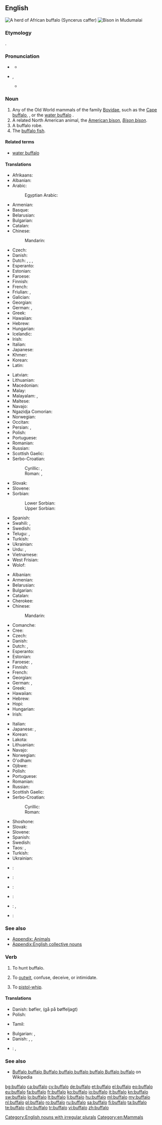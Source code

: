 {{also|Buffalo}}
==English==
{{slim-wikipedia|lang=en}}

[[Image:African Buffalo.jpg|thumb|A herd of African buffalo (''Syncerus caffer'')]]
[[File:Bison in Mudumalai.jpg|thumb|Bison in Mudumalai]]

===Etymology===
{{etyl|pt|en}} {{term|búfalo||buffalo|lang=pt}}.

===Pronunciation===
* {{a|RP}} {{IPA|/ˈbʌf.əl.əʊ/}}
** {{audio|en-uk-Buffalo.ogg|Audio (UK)}}
* {{a|US}} {{enPR|bŭf'ə-lō}}, {{IPA|/ˈbʌf.ə.loʊ/}}
** {{audio|en-us-buffalo.ogg|Audio (US)}}

===Noun===
{{en-noun|buffaloes|buffalos|buffalo}}

# Any of the Old World mammals of the family [[Bovidae]], such as the [[Cape buffalo]], {{taxlink|Syncerus caffer|species|noshow=1}}, or the [[water buffalo]] {{taxlink|Buabalus bubalis|species|noshow=1}}.
# A related North American animal, the [[American bison]], ''[[Bison bison]]''.
# A buffalo robe.
# The [[buffalo fish]].

====Related terms====
* [[water buffalo]]

====Translations====
{{trans-top|Old World mammals}}
* Afrikaans: {{t|af|buffel}}
* Albanian: {{t+|sq|buall|m}}
* Arabic: {{t|ar|جاموسة|f|tr=jaamuusa|sc=Arab}}
*: Egyptian Arabic: {{t|arz|جاموسة|f|tr=gamuusa|sc=Arab}}
* Armenian: {{t|hy|գոմեշ|tr=gomeš|sc=Armn}}
* Basque: {{t+|eu|bufalo}}
* Belarusian: {{t|be|буйвал|m|tr=bújval|sc=Cyrl}}
* Bulgarian: {{t+|bg|бивол|m|tr=bívol|sc=Cyrl}}
* Catalan: {{t+|ca|búfal|m}}
* Chinese:
*: Mandarin: {{t+|cmn|水牛|tr=shuǐniú|sc=Hani}}
* Czech: {{t|cs|buvol|m}}
* Danish: {{t|da|bøffel|c}}
* Dutch: {{t+|nl|buffel|m}}, {{qualifier|Syncerus caffer}} {{t+|nl|kafferbuffel|m}}, {{qualifier|Bubalus bubalis}} {{t+|nl|karbouw|m}}, {{qualifier|Bubalus bubalis}} {{t+|nl|waterbuffel|m}}
* Esperanto: {{t|eo|bubalo}}
* Estonian: {{t|et|pühvel}}
* Faroese: {{t|fo|búffil}}
* Finnish: {{t+|fi|puhveli}}
* French: {{t+|fr|buffle|m}}
* Friulian: {{t|fur|bufal|m}}, {{t|fur|bo salvadi|m}}
* Galician: {{t|gl|búfalo|m}}
* Georgian: {{t|ka|კამეჩი|tr=kameči}}
* German: {{t+|de|Büffel|m}}, {{t+|de|Wisent|n}}
* Greek: {{t+|el|βουβάλι|n|tr=vuváli|sc=Grek}}
* Hawaiian: {{t|haw|pāpulō}}
* Hebrew: {{t|he|באפלו|m|tr=bufalo|sc=Hebr}}
* Hungarian: {{t+|hu|bivaly}}
* Icelandic: {{t|is|buffall}}
* Irish: {{t|ga|buabhall|m}}
* Italian: {{t+|it|bufalo|m}}
* Japanese: {{t|ja|野牛|tr=やぎゅう, yagyū|sc=Jpan}}
* Khmer: {{t+|km|ក្របី|tr=krɑbəy|sc=Khmr}}
* Korean: {{t|ko|물소|tr=mulso|sc=Kore}}
* Latin: {{t|la|būbalus|m}}
{{trans-mid}}
* Latvian: {{t|lv|bifelis}}
* Lithuanian: {{t+|lt|buivolas}}
* Macedonian: {{t|mk|бивол|m|tr=bívol|sc=Cyrl}}
* Malay: {{t|ms|kerbau}}
* Malayalam: {{t+|ml|പോത്ത്|m|tr=pOththu|sc=Mlym}}, {{t+|ml|എരുമ|f|tr=eruma|sc=Mlym}}
* Maltese: {{t|mt|buflu|m}}
* Navajo: {{t|nv|tábąąh ayání}}
* Ngazidja Comorian: {{t|zdj|nyatri|c9|c10}}
* Norwegian: {{t+|no|bøffel|m}}
* Occitan: {{t|oc|bufre|m}}
* Persian: {{t+|fa|گاومیش|sc=fa-Arab}}, {{t+|fa|بوفالو|tr=bufaalo|sc=fa-Arab}}
* Polish: {{t+|pl|bawół|m}}
* Portuguese: {{t+|pt|búfalo|m}}
* Romanian: {{t+|ro|bivol|m}}
* Russian: {{t+|ru|буйвол|m|tr=bújvol|sc=Cyrl}}
* Scottish Gaelic: {{t|gd|buabhall|m}}
* Serbo-Croatian:
*: Cyrillic: {{t|sh|биво|m|sc=Cyrl}}, {{t|sh|бивол|m|sc=Cyrl}}
*: Roman: {{t|sh|bivo|m}}, {{t|sh|bivol|m}}
* Slovak: {{t|sk|byvol|m}}
* Slovene: {{t+|sl|bivol|m-?}}
* Sorbian:
*: Lower Sorbian: {{t|dsb|buwoł|m}}
*: Upper Sorbian: {{t|hsb|buwoł|m}}
* Spanish: {{t|es|búfalo|m}}
* Swahili: {{t+|sw|mbogo}}, {{t+|sw|nyati}}
* Swedish: {{t|sv|buffel|c}}
* Telugu: {{t+|te|గేదె|tr=gaede|sc=Telu}}, {{t+|te|బర్రె|tr=barre|sc=Telu}}
* Turkish: {{t|tr|kara sığır}}
* Ukrainian: {{t|uk|буйвол|m|tr=bújvol|sc=Cyrl}}
* Urdu: {{t|ur|بھینسا|m|sc=ur-Arab}}, {{t|ur|بھینس|f|sc=ur-Arab}}
* Vietnamese: {{t|vi|trâu rừng              }}
* West Frisian: {{t|fy|buffel|m}}
* Wolof: {{t|wo|nagu àll|alt=nagu àll wi}}
{{trans-bottom}}

{{trans-top|North American bison}}
* Albanian: {{t+|sq|bizon|m}}
* Armenian: {{t|hy|բիզոն|tr=bizon|sc=Armn}}
* Belarusian: {{t|be|бізон|m|tr=bizón|sc=Cyrl}}
* Bulgarian: {{t|bg|бизон|m|tr=bizón|sc=Cyrl}}
* Catalan: {{t+|ca|bisó|m}}
* Cherokee: {{t|chr|ᏴᏑ|tr=yvsu|sc=Cher}}
* Chinese:
*: Mandarin: {{t+|cmn|野牛|tr=yěniú|sc=Hani}}
* Comanche: {{t|com|kuutsuu}}
* Cree: {{t|cr|ᐸᔉᐙᐎᒧᐢᑐᐢ|tr=paskwaawimostos|sc=Cans}}
* Czech: {{t|cs|bizon|m}}
* Danish: {{t|da|bison|c}}
* Dutch: {{t+|nl|bizon|m}}, {{qualifier|inaccurate translation of buffalo meaning bison}} {{t+|nl|buffel|m}}
* Esperanto: {{t|eo|bizono}}
* Estonian: {{t|et|piison}}
* Faroese: {{t|fo|bisonur|m}}, {{t|fo|búffil|m}}
* Finnish: {{t+|fi|biisoni}}
* French: {{t+|fr|bison|m}}
* Georgian: {{t|ka|კამეჩი|tr=kameč'i|sc=Geor}}
* German: {{t+|de|Bison|m}}, {{t+|de|Büffel|n}}
* Greek: {{t+|el|βίσονας|m|tr=vísonas|sc=Grek}}
* Hawaiian: {{t|haw|pāpulō}}
* Hebrew: {{t|he|ביזון|m|tr=bizon|sc=Hebr}}
* Hopi: {{t|hop|mosayru}}
* Hungarian: {{t+|hu|bölény}}
* Irish: {{t|ga|bíosún|m}}
{{trans-mid}}
* Italian: {{t|it|bison|m}}
* Japanese: {{t|ja|野牛|tr=やぎゅう, yagyū|sc=Jpan}}, {{t|ja|アメリカ野牛|tr=アメリカやぎゅう, Amerika yagyū|sc=Jpan}}
* Korean: {{t|ko|들소|tr=deulso|sc=Kore}}
* Lakota: {{t|lkt|tȟatȟáŋka}}
* Lithuanian: {{t|lt|bizonas}}
* Navajo: {{t|nv|ayání}}
* Norwegian: {{t|no|bison}}
* O'odham: {{t|ood|pisin}}
* Ojibwe: {{t|oj|ᒪᔥᑯᑌᐱᔑᑭ|tr=[[mashkodebizhiki]]|sc=Cans}}
* Polish: {{t+|pl|bizon|m}}
* Portuguese: {{t+|pt|bisão|m}}
* Romanian: {{t+|ro|bizon|m}}
* Russian: {{t+|ru|бизон|m|tr=bizón|sc=Cyrl}}
* Scottish Gaelic: {{t|gd|buabhall|m}}
* Serbo-Croatian:
*: Cyrillic: {{t|sh|бизон|m|sc=Cyrl}}
*: Roman: {{t|sh|bizon|m}}
* Shoshone: {{t|shh|bozheena}}
* Slovak: {{t|sk|zubor|m}}
* Slovene: {{t+|sl|bizon|m-?}}
* Spanish: {{t+|es|bisonte|m}}
* Swedish: {{t+|sv|bisonoxe|c}}
* Taos: {{t|twf|kònéna}}, {{qualifier|yearling}} {{t|twf|c’ə́olena}}
* Turkish: {{t|tr|bizonu}}
* Ukrainian: {{t+|uk|бізон|m|tr=bizón|sc=Cyrl}}
{{trans-bottom}}

{{trans-top|robe}}
{{trans-mid}}
{{trans-bottom}}

{{trans-top|fish}}
{{trans-mid}}
{{trans-bottom}}

{{checktrans-top}}
* {{ttbc|br}}: {{t+|br|bual}}
* {{ttbc|lld}}: {{t|lld|bo salvare}}
* {{ttbc|rom}}: {{t|rom|guruv|m}}
{{trans-mid}}
* {{ttbc|rm}}: {{t|rm|bov selvadi}}
* {{ttbc|sc}}: {{t|sc|boe aresti}}, {{t|sc|búfalu}}
* {{ttbc|cy}}: {{t|cy|byfflo}}
{{trans-bottom}}

===See also===
* [[Appendix: Animals]]
* [[Appendix:English collective nouns]]

===Verb===
{{en-verb|buffaloes|buffaloing|buffaloed}}

# {{context|transitive|lang=en}} To hunt buffalo.
# {{context|US|slang|transitive|lang=en}} To [[outwit]], confuse, deceive, or intimidate.
# {{context|archaic|transitive|lang=en}} To [[pistol-whip]].

====Translations====
{{trans-top|hunt buffalo}}
* Danish: {{t|da|jage}} bøfler, {{t|da|gå på jagt}} (gå på bøffeljagt)
* Polish: {{t|pl|polować na bawoły}}
{{trans-mid}}
* Tamil: {{t|ta|kurangu|sc=Taml}}
{{trans-bottom}}

{{trans-top|outwit, confuse}}
* Bulgarian: {{t+|bg|обърквам|sc=Cyrl}}, {{t+|bg|слисвам|sc=Cyrl}}
* Danish: {{t|da|forvirre}}, {{t|da|bringe ud af det}}, {{t|da|sætte til vægs}}
{{trans-mid}}
* {{ttbc|cmn}}: {{t+|cmn|愚弄|sc=Hani}}, {{t+|cmn|愚弄|tr=yú nòng|sc=Hani}}
{{trans-bottom}}

{{trans-top|pistol-whip}}
{{trans-mid}}
{{trans-bottom}}

===See also===
* [[w:en:Buffalo buffalo Buffalo buffalo buffalo buffalo Buffalo buffalo|Buffalo buffalo Buffalo buffalo buffalo buffalo Buffalo buffalo]] on Wikipedia

[[Category:English nouns with irregular plurals]]
[[Category:en:Mammals]]

[[bg:buffalo]]
[[ca:buffalo]]
[[cy:buffalo]]
[[de:buffalo]]
[[et:buffalo]]
[[el:buffalo]]
[[eo:buffalo]]
[[eu:buffalo]]
[[fa:buffalo]]
[[fr:buffalo]]
[[ko:buffalo]]
[[io:buffalo]]
[[it:buffalo]]
[[kn:buffalo]]
[[sw:buffalo]]
[[lo:buffalo]]
[[lt:buffalo]]
[[li:buffalo]]
[[hu:buffalo]]
[[ml:buffalo]]
[[my:buffalo]]
[[nl:buffalo]]
[[pl:buffalo]]
[[ro:buffalo]]
[[ru:buffalo]]
[[sa:buffalo]]
[[fi:buffalo]]
[[ta:buffalo]]
[[te:buffalo]]
[[chr:buffalo]]
[[tr:buffalo]]
[[vi:buffalo]]
[[zh:buffalo]]